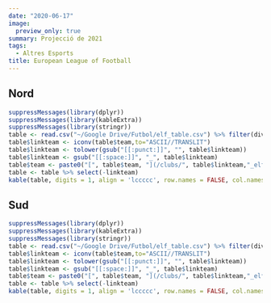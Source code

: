 ```yaml
---
date: "2020-06-17"
image:
  preview_only: true
summary: Projecció de 2021
tags:
  - Altres Esports
title: European League of Football
---
```

## Nord
```r
suppressMessages(library(dplyr))
suppressMessages(library(kableExtra))
suppressMessages(library(stringr))
table <- read.csv("~/Google Drive/Futbol/elf_table.csv") %>% filter(div == "north") %>% select(-div) 
table$linkteam <- iconv(table$team,to="ASCII//TRANSLIT")
table$linkteam <- tolower(gsub("[[:punct:]]", "", table$linkteam))
table$linkteam <- gsub("[[:space:]]", "_", table$linkteam)
table$team <- paste0("[", table$team, "](/clubs/", table$linkteam,"_elf)")
table <- table %>% select(-linkteam)
kable(table, digits = 1, align = 'lccccc', row.names = FALSE, col.names = c('Club', 'Elo', '1a', '2a', '3a', '4a')) %>% add_header_above(c('Projecció de la Classificació 2021' = 2, 'Probabilitat (%)' = 4)) %>% column_spec(1, bold = T) %>% column_spec(2, border_right = T)
```

## Sud
```r
suppressMessages(library(dplyr))
suppressMessages(library(kableExtra))
suppressMessages(library(stringr))
table <- read.csv("~/Google Drive/Futbol/elf_table.csv") %>% filter(div == "south") %>% select(-div) 
table$linkteam <- iconv(table$team,to="ASCII//TRANSLIT")
table$linkteam <- tolower(gsub("[[:punct:]]", "", table$linkteam))
table$linkteam <- gsub("[[:space:]]", "_", table$linkteam)
table$team <- paste0("[", table$team, "](/clubs/", table$linkteam,"_elf)")
table <- table %>% select(-linkteam)
kable(table, digits = 1, align = 'lccccc', row.names = FALSE, col.names = c('Club', 'Elo', '1a', '2a', '3a', '4a')) %>% add_header_above(c('Projecció de la Classificació 2021' = 2, 'Probabilitat (%)' = 4)) %>% column_spec(1, bold = T) %>% column_spec(2, border_right = T)
```

